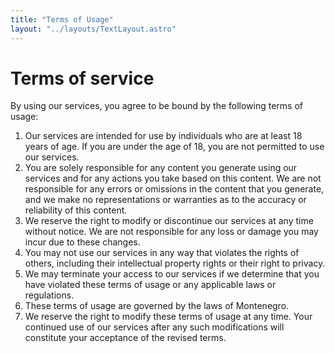 ```yaml
---
title: "Terms of Usage"
layout: "../layouts/TextLayout.astro"
---
```


# Terms of service

By using our services, you agree to be bound by the following terms of usage:

1.  Our services are intended for use by individuals who are at least 18 years of age. If you are under the age of 18, you are not permitted to use our services.
2.  You are solely responsible for any content you generate using our services and for any actions you take based on this content. We are not responsible for any errors or omissions in the content that you generate, and we make no representations or warranties as to the accuracy or reliability of this content.
3.  We reserve the right to modify or discontinue our services at any time without notice. We are not responsible for any loss or damage you may incur due to these changes.
4.  You may not use our services in any way that violates the rights of others, including their intellectual property rights or their right to privacy.
5.  We may terminate your access to our services if we determine that you have violated these terms of usage or any applicable laws or regulations.
6.  These terms of usage are governed by the laws of Montenegro.
7.  We reserve the right to modify these terms of usage at any time. Your continued use of our services after any such modifications will constitute your acceptance of the revised terms.
